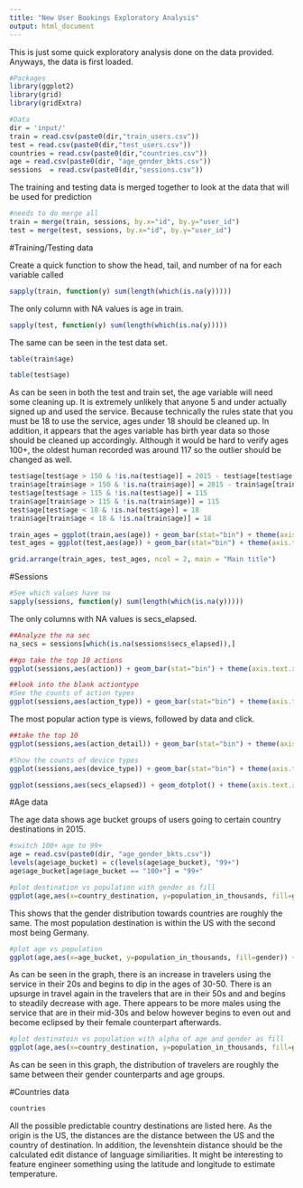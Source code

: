 ```yaml
---
title: "New User Bookings Exploratory Analysis"
output: html_document
---
```


This is just some quick exploratory analysis done on the data provided. Anyways, the data is first loaded.

```r
#Packages
library(ggplot2)
library(grid)
library(gridExtra)

#Data
dir = 'input/'
train = read.csv(paste0(dir,"train_users.csv"))
test = read.csv(paste0(dir,"test_users.csv"))
countries = read.csv(paste0(dir,"countries.csv"))
age = read.csv(paste0(dir, "age_gender_bkts.csv"))
sessions  = read.csv(paste0(dir,"sessions.csv"))
```

The training and testing data is merged together to look at the data that will be used for prediction

```r
#needs to do merge all
train = merge(train, sessions, by.x="id", by.y="user_id")
test = merge(test, sessions, by.x="id", by.y="user_id")
```

#Training/Testing data

Create a quick function to show the head, tail, and number of na for each variable called

```r
sapply(train, function(y) sum(length(which(is.na(y)))))
```

The only column with NA values is age in train.

```r
sapply(test, function(y) sum(length(which(is.na(y)))))
```

The same can be seen in the test data set.

```r
table(train$age)
```

```r
table(test$age)
```

As can be seen in both the test and train set, the age variable will need some cleaning up. It is extremely unlikely that anyone 5 and under actually signed up and used the service. Because technically the rules state that you must be 18 to use the service, ages under 18 should be cleaned up. In addition, it appears that the ages variable has birth year data so those should be cleaned up accordingly. Although it would be hard to verify ages 100+, the oldest human recorded was around 117 so the outlier should be changed as well.

```r
test$age[test$age > 150 & !is.na(test$age)] = 2015 - test$age[test$age > 150 & !is.na(test$age)]
train$age[train$age > 150 & !is.na(train$age)] = 2015 - train$age[train$age > 150 & !is.na(train$age)]
test$age[test$age > 115 & !is.na(test$age)] = 115
train$age[train$age > 115 & !is.na(train$age)] = 115
test$age[test$age < 18 & !is.na(test$age)] = 18
train$age[train$age < 18 & !is.na(train$age)] = 18

train_ages = ggplot(train,aes(age)) + geom_bar(stat="bin") + theme(axis.text.x = element_text(angle = 90, hjust = 1)) + labs(title="Distribution of ages in train")
test_ages = ggplot(test,aes(age)) + geom_bar(stat="bin") + theme(axis.text.x = element_text(angle = 90, hjust = 1)) + labs(title="Distribution of ages in test")

grid.arrange(train_ages, test_ages, ncol = 2, main = "Main title")

```

#Sessions
```r
#See which values have na
sapply(sessions, function(y) sum(length(which(is.na(y)))))
```

The only columns with NA values is secs_elapsed.

```r
##Analyze the na sec
na_secs = sessions[which(is.na(sessions$secs_elapsed)),]
```

```r
##go take the top 10 actions
ggplot(sessions,aes(action)) + geom_bar(stat="bin") + theme(axis.text.x = element_text(angle = 90, hjust = 1)) + labs(title="Population of travelers in thousands traveling in 2015")
```



```r
##look into the blank actiontype
#See the counts of action types
ggplot(sessions,aes(action_type)) + geom_bar(stat="bin") + theme(axis.text.x = element_text(angle = 90, hjust = 1)) + labs(title="Population of travelers in thousands traveling in 2015")
```

The most popular action type is views, followed by data and click.

```r
##take the top 10
ggplot(sessions,aes(action_detail)) + geom_bar(stat="bin") + theme(axis.text.x = element_text(angle = 90, hjust = 1)) + labs(title="Population of travelers in thousands traveling in 2015")
```

```r
#Show the counts of device types
ggplot(sessions,aes(device_type)) + geom_bar(stat="bin") + theme(axis.text.x = element_text(angle = 90, hjust = 1)) + labs(title="Counts of device types")
```



```r
ggplot(sessions,aes(secs_elapsed)) + geom_dotplot() + theme(axis.text.x = element_text(angle = 90, hjust = 1)) + labs(title="Counts of device types")
```


#Age data

The age data shows age bucket groups of users going to certain country destinations in 2015. 

```r
#switch 100+ age to 99+
age = read.csv(paste0(dir, "age_gender_bkts.csv"))
levels(age$age_bucket) = c(levels(age$age_bucket), "99+")
age$age_bucket[age$age_bucket == "100+"] = "99+"

#plot destination vs population with gender as fill
ggplot(age,aes(x=country_destination, y=population_in_thousands, fill=gender)) + geom_bar(stat="identity", position="dodge") + theme(axis.text.x = element_text(angle = 90, hjust = 1)) + labs(title="Total population in thousands going to destinations separated by gender")
```

This shows that the gender distribution towards countries are roughly the same. The most population destination is within the US with the second most being Germany.

```r
#plot age vs population
ggplot(age,aes(x=age_bucket, y=population_in_thousands, fill=gender)) + geom_bar(stat="identity", position="dodge") + theme(axis.text.x = element_text(angle = 90, hjust = 1)) + labs(title="Population of travelers in thousands traveling in 2015")
```

As can be seen in the graph, there is an increase in travelers using the service in their 20s and begins to dip in the ages of 30-50. There is an upsurge in travel again in the travelers that are in their 50s and and begins to steadily decrease with age. There appears to be more males using the service that are in their mid-30s and below however begins to even out and become eclipsed by their female counterpart afterwards.

```r
#plot destinatoin vs population with alpha of age and gender as fill
ggplot(age,aes(x=country_destination, y=population_in_thousands, fill=gender, alpha=age_bucket)) + geom_bar(stat="identity", position="dodge") + theme(axis.text.x = element_text(angle = 90, hjust = 1)) + labs(title="Population of travelers in thousands traveling in 2015")
```

As can be seen in this graph, the distribution of travelers are roughly the same between their gender counterparts and age groups. 

#Countries data

```r
countries
```

All the possible predictable country destinations are listed here. As the origin is the US, the distances are the distance between the US and the country of destination. In addition, the levenshtein distance should be the calculated edit distance of language similiarities. It might be interesting to feature engineer something using the latitude and longitude to estimate temperature.